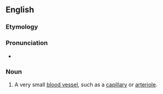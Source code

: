==English==
===Etymology===

{{prefix|micro|vessel}}

===Pronunciation===

*{{IPA|ˈmaɪkɹoʊvɛsəl}}

===Noun===
{{en-noun}}

#{{medicine}} A very small [[blood vessel]], such as a [[capillary]] or [[arteriole]].